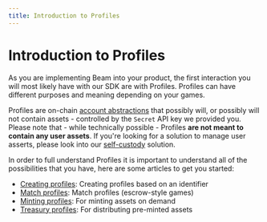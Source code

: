 ```yaml
---
title: Introduction to Profiles
---
```


# Introduction to Profiles

As you are implementing Beam into your product, the first interaction you will most likely have with our SDK are with Profiles. Profiles can have different purposes and meaning depending on your games.

Profiles are on-chain [account abstractions](https://ethereum.org/en/roadmap/account-abstraction) that possibly will, or possibly will not contain assets - controlled by the `Secret` API key we provided you. Please note that - while technically possible - Profiles **are not meant to contain any user assets**. If you're looking for a solution to manage user asserts, please look into our [self-custody](/sdk/introduction-player-api) solution.

In order to full understand Profiles it is important to understand all of the possibilities that you have, here are some articles to get you started:

- [Creating profiles](creating-profiles): Creating profiles based on an identifier
- [Match profiles](match-profiles): Match profiles (escrow-style games)
- [Minting profiles](minting-profiles): For minting assets on demand
- [Treasury profiles](treasury-profiles): For distributing pre-minted assets
